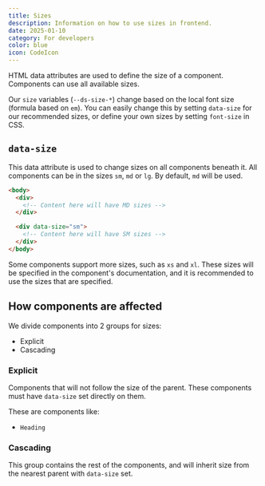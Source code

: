 ```yaml
---
title: Sizes
description: Information on how to use sizes in frontend.
date: 2025-01-10
category: For developers
color: blue
icon: CodeIcon
---
```



HTML data attributes are used to define the size of a component. Components can use all available sizes.

Our `size` variables (`--ds-size-*`) change based on the local font size (formula based on `em`). You can easily change this by setting `data-size` for our recommended sizes, or define your own sizes by setting `font-size` in CSS.

## `data-size`

This data attribute is used to change sizes on all components beneath it.
All components can be in the sizes `sm`, `md` or `lg`. By default, `md` will be used.

```html
<body>
  <div>
    <!-- Content here will have MD sizes -->
  </div>

  <div data-size="sm">
    <!-- Content here will have SM sizes -->
  </div>
</body>
```

Some components support more sizes, such as `xs` and `xl`. These sizes will be specified in the component's documentation,
and it is recommended to use the sizes that are specified.

## How components are affected

We divide components into 2 groups for sizes:

- Explicit
- Cascading

### Explicit

Components that will not follow the size of the parent. These components must have `data-size` set directly on them.

These are components like:
- `Heading`

### Cascading

This group contains the rest of the components, and will inherit size from the nearest parent with `data-size` set.
